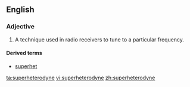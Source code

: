 ==English==
{{wikipedia}}

===Adjective===
{{en-adj|-}}

# {{electronics}} A technique used in radio receivers to tune to a particular frequency.

====Derived terms====
* [[superhet]]

[[ta:superheterodyne]]
[[vi:superheterodyne]]
[[zh:superheterodyne]]
